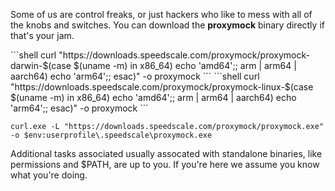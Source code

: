 
Some of us are control freaks, or just hackers who like to mess with all of the knobs and switches.  You can download the **proxymock** binary directly if that's your jam.

<Tabs>
  <TabItem value="mac" label="MacOS">
```shell
curl "https://downloads.speedscale.com/proxymock/proxymock-darwin-$(case $(uname -m) in x86_64) echo 'amd64';; arm | arm64 | aarch64) echo 'arm64';; esac)" -o proxymock
```
  </TabItem>
  <TabItem value="linux" label="Linux">
```shell
curl "https://downloads.speedscale.com/proxymock/proxymock-linux-$(case $(uname -m) in x86_64) echo 'amd64';; arm | arm64 | aarch64) echo 'arm64';; esac)" -o proxymock
```
  </TabItem>
  <TabItem value="windows" label="Windows">
<WindowsWarning />

```
curl.exe -L "https://downloads.speedscale.com/proxymock/proxymock.exe" -o $env:userprofile\.speedscale\proxymock.exe
```
  </TabItem>
</Tabs>

Additional tasks associated usually assocated with standalone binaries, like permissions and $PATH, are up to you.  If you're here we assume you know what you're doing.


